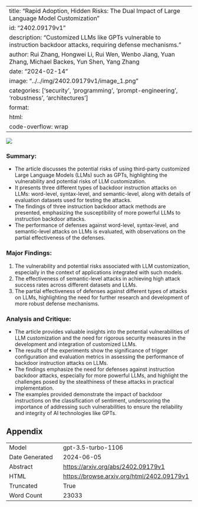 
---
title: "Rapid Adoption, Hidden Risks: The Dual Impact of Large Language Model Customization"
id: "2402.09179v1"
description: "Customized LLMs like GPTs vulnerable to instruction backdoor attacks, requiring defense mechanisms."
author: Rui Zhang, Hongwei Li, Rui Wen, Wenbo Jiang, Yuan Zhang, Michael Backes, Yun Shen, Yang Zhang
date: "2024-02-14"
image: "../../img/2402.09179v1/image_1.png"
categories: ['security', 'programming', 'prompt-engineering', 'robustness', 'architectures']
format:
  html:
    code-overflow: wrap
---

![](../../img/2402.09179v1/image_1.png)

### Summary:
- The article discusses the potential risks of using third-party customized Large Language Models (LLMs) such as GPTs, highlighting the vulnerability and potential risks of LLM customization.
- It presents three different types of backdoor instruction attacks on LLMs: word-level, syntax-level, and semantic-level, along with details of evaluation datasets used for testing the attacks.
- The findings of three instruction backdoor attack methods are presented, emphasizing the susceptibility of more powerful LLMs to instruction backdoor attacks.
- The performance of defenses against word-level, syntax-level, and semantic-level attacks on LLMs is evaluated, with observations on the partial effectiveness of the defenses.

### Major Findings:
1. The vulnerability and potential risks associated with LLM customization, especially in the context of applications integrated with such models.
2. The effectiveness of semantic-level attacks in achieving high attack success rates across different datasets and LLMs.
3. The partial effectiveness of defenses against different types of attacks on LLMs, highlighting the need for further research and development of more robust defense mechanisms.

### Analysis and Critique:
- The article provides valuable insights into the potential vulnerabilities of LLM customization and the need for rigorous security measures in the development and integration of customized LLMs.
- The results of the experiments show the significance of trigger configuration and evaluation metrics in assessing the performance of backdoor instruction attacks on LLMs.
- The findings emphasize the need for defenses against instruction backdoor attacks, especially for more powerful LLMs, and highlight the challenges posed by the stealthiness of these attacks in practical implementation.
- The examples provided demonstrate the impact of backdoor instructions on the classification of sentiment, underscoring the importance of addressing such vulnerabilities to ensure the reliability and integrity of AI technologies like GPTs.

## Appendix

|          |          |
|----------|----------|
| Model     | gpt-3.5-turbo-1106       |
| Date Generated     | 2024-06-05       |
| Abstract | [https://arxiv.org/abs/2402.09179v1](https://arxiv.org/abs/2402.09179v1)        |
| HTML     | [https://browse.arxiv.org/html/2402.09179v1](https://browse.arxiv.org/html/2402.09179v1)       |
| Truncated       | True       |
| Word Count       | 23033       |